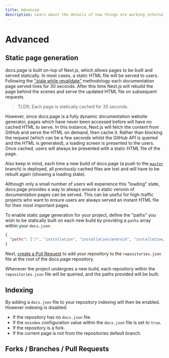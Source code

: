 ```yaml
---
title: Advanced
description: Learn about the details of how things are working internally.
---
```


# Advanced

## Static page generation

docs.page is built on-top of Next.js, which allows pages to be built and served statically. In most cases, a static HTML file will be served to users. Following the ["stale while revalidate"](https://tools.ietf.org/html/rfc5861) methodology each documentation page served lives for 30 seconds. After this time Next.js will rebuild the page behind the scenes and serve the updated HTML file on subsequent requests.

> TLDR; Each page is statically cached for 30 seconds.

However, since docs.page is a fully dynamic documentation website generator, pages which have never been accessed before will have no cached HTML to serve. In this instance, Next.js will fetch the content from GitHub and serve the HTML on demand, then cache it. Rather than blocking the request (which can be a few seconds whilst the GitHub API is queried and the HTML is generated), a loading screen is presented to the users. Once cached, users will always be presented with a static HTML file of the page.

Also keep in mind, each time a new build of docs.page (a push to the [`master`](https://github.com/invertase/docs.page) branch) is deployed, all previously cached files are lost and will have to be rebuilt again (showing a loading state).

Although only a small number of users will experience this "loading" state, docs.page provides a way to always ensure a static version of documentation pages can be served. This can be useful for high-traffic projects who want to ensure users are always served an instant HTML file for their most important pages.

To enable static page generation for your project, define the "paths" you wish to be statically built on each new build by providing a `paths` array within your `docs.json`:

```json title=docs.json
{
  "paths": ["/", "installation", "installation/android", "installation/ios"]
}
```

Next, [create a Pull Request](https://github.com/invertase/docs.page/blob/master/repositories.json) to add your repository to the `repositories.json` file at the root of the docs.page repository.

Whenever the project undergoes a new build, each repository within the `repositories.json` file will be queried, and the paths provided will be built.

## Indexing

By adding a `docs.json` file to your repository indexing will then be enabled. However indexing is disabled:

- If the repository has no `docs.json` file.
- If the `noindex` configuration value within the `docs.json` file is set to `true`.
- If the repository is a fork.
- If the current page is not from the repositories default branch.

## Forks / Branches / Pull Requests

